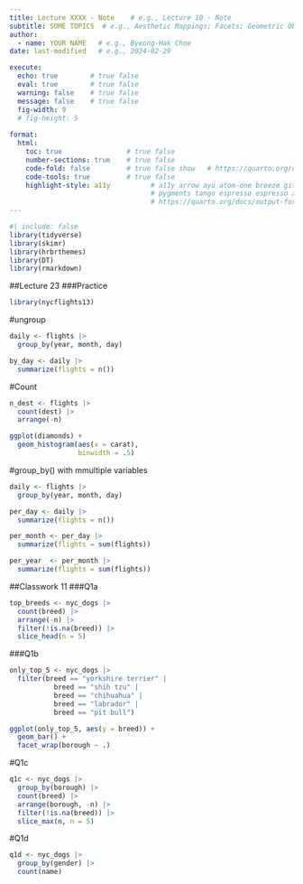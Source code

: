 ```yaml
---
title: Lecture XXXX - Note    # e.g., Lecture 10 - Note
subtitle: SOME TOPICS  # e.g., Aesthetic Mappings; Facets; Geometric Objects 
author: 
  - name: YOUR NAME   # e.g., Byeong-Hak Choe
date: last-modified   # e.g., 2024-02-29

execute: 
  echo: true        # true false
  eval: true        # true false
  warning: false    # true false
  message: false    # true false
  fig-width: 9
  # fig-height: 5
  
format: 
  html:
    toc: true                # true false
    number-sections: true    # true false
    code-fold: false         # true false show   # https://quarto.org/docs/output-formats/html-code.html
    code-tools: true         # true false
    highlight-style: a11y          # a11y arrow ayu atom-one breeze github gruvbox tango espresso
                                   # pygments tango espresso espresso zenburn kate nord
                                   # https://quarto.org/docs/output-formats/html-code.html#highlighting
---
```



```r
#| include: false
library(tidyverse)
library(skimr)
library(hrbrthemes)
library(DT)
library(rmarkdown)

```

##Lecture 23
###Practice
```r
library(nycflights13)
```

#ungroup
```r
daily <- flights |> 
  group_by(year, month, day)

by_day <- daily |> 
  summarize(flights = n())


```

#Count
```r
n_dest <- flights |> 
  count(dest) |> 
  arrange(-n)
```

```r
ggplot(diamonds) +
  geom_histogram(aes(x = carat),
                 binwidth = .5)
```

#group_by() with mmultiple variables
```r
daily <- flights |> 
  group_by(year, month, day)

per_day <- daily |> 
  summarize(flights = n())

per_month <- per_day |> 
  summarize(flights = sum(flights))

per_year  <- per_month |> 
  summarize(flights = sum(flights))
```

##Classwork 11
###Q1a
```r
top_breeds <- nyc_dogs |> 
  count(breed) |> 
  arrange(-n) |> 
  filter(!is.na(breed)) |> 
  slice_head(n = 5)
```

###Q1b
```r
only_top_5 <- nyc_dogs |> 
  filter(breed == "yorkshire terrier" |
           breed == "shih tzu" |
           breed == "chihuahua" |
           breed == "labrador" |
           breed == "pit bull")
```

```r

ggplot(only_top_5, aes(y = breed)) +
  geom_bar() +
  facet_wrap(borough ~ .)
```
#Q1c
```r
q1c <- nyc_dogs |> 
  group_by(borough) |> 
  count(breed) |> 
  arrange(borough, -n) |> 
  filter(!is.na(breed)) |> 
  slice_max(n, n = 5)
```

#Q1d
```r
q1d <- nyc_dogs |> 
  group_by(gender) |> 
  count(name)
  
```
